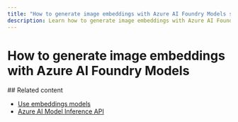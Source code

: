 ```yaml
---
title: "How to generate image embeddings with Azure AI Foundry Models service"
description: Learn how to generate image embeddings with Azure AI Foundry Models
---
```


# How to generate image embeddings with Azure AI Foundry Models

<Tabs>
<Tab title="Python">


<Python />
</Tab>


<Tab title="JavaScript">


<Javascript />
</Tab>


<Tab title="Java">


<Java />
</Tab>


<Tab title="C#">


<Csharp />
</Tab>


<Tab title="REST API">


<Rest />
</Tab>
</Tabs>
## Related content

* [Use embeddings models](../../model-inference/how-to/use-embeddings)
* [Azure AI Model Inference API](../../model-inference/reference/reference-model-inference-api)
